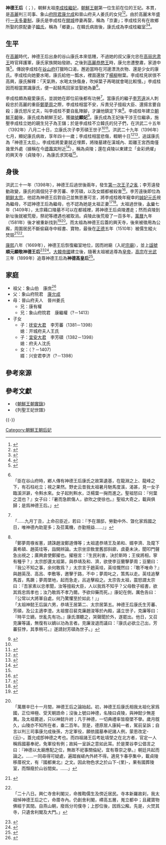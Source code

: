'''神德王后'''（{{lang-ko|신덕왕후}}；{{bd|1356年|7月12日|1396年|9月15日|}}），朝鮮太祖[[李成桂|李成桂]][[王妃|繼妃]]，[[朝鮮王朝|朝鮮王朝]]第一位生前在位的王妃。本貫{{lk|谷山康氏|곡산 강씨}}，是[[高麗|高麗]]判三司事、象山[[府院君|府院君]][[康允成|康允成]]和晉山府夫人姜氏的女兒<ref>{{cite web |author1=李德懋 |title=《靑莊館全書》卷二十六·本朝世年紀 |url=https://db.itkc.or.kr/imgviewer/item?itemId=MO#imgviewer/imgnode?grpId=&itemId=MO&dataId=ITKC_MO_0577A_0260_010_0130 |website=한국사 데이터베이스}}</ref><ref>{{cite web |author1=洪敬謨 |title=《冠巖全書》冊四 |url=https://db.itkc.or.kr/dir/item?itemId=MO#/dir/node?dataId=ITKC_MO_1167A_0040_010_0170 |website=한국사 데이터베이스}}</ref>。由於高麗末年盛行[[一夫多妻制|一夫多妻制]]，康氏是李成桂在[[開城市|開城]]停妻再娶，稱為「京妻」；李成桂另有在故鄉所娶的原配妻子[[神懿王后|韓氏]]，稱為「鄉妻」。在韓氏病故後，康氏成為李成桂繼室<ref>{{cite web | author=宋時烈 |title=《宋子大全》附錄·卷六 |url=https://db.itkc.or.kr/dir/item?itemId=MO#/dir/node?dataId=ITKC_MO_0367A_2230_010_0010 |website=한국사 데이터베이스}}</ref><ref>{{cite web |author1=丁若鏞 |title=《大東水經》其四·浿水三 |url=https://db.itkc.or.kr/dir/item?itemId=GO#/dir/node?dataId=ITKC_MP_0597A_1520_000_0010 |website=한국사 데이터베이스}}</ref>。

== 生平 ==
在[[高麗|高麗]]時代，神德王后出身的谷山康氏本來低賤，不過她的叔父康允忠在[[高丽忠肃王|高丽忠肃王]]時官拜護軍，康氏家族開始發跡。之後到[[高麗恭愍王|高麗恭愍王]]時，康允忠遭整肅，家道中落<ref>{{Cite wikisource | title =《高麗史》卷一百二十四 | wslink = 高麗史/卷一百二十四 | wslanguage = zh}}</ref>。傳說李成桂在[[谷山郡|谷山府]]打獵時口渴，邂逅當時在河邊漂洗衣物、還是少女的康氏。李成桂向她要水喝，康氏給他一瓢水，裡面還放了[[杨柳科|楊柳]]樹葉。李成桂見狀很不高興，康氏解釋：「天氣熱，水喝太快傷身，吹掉葉子再喝就會喝比較慢。」李成桂因而相當賞識康氏，便一起騎馬回家並娶她為妻<ref>{{cite web |author1=[[丁若鏞|丁若鏞]] |title=《與猶堂全書》第一集·詩文集第十四卷·〈跋神德紀蹟碑帖〉 |url=https://db.itkc.or.kr/dir/item?itemId=MO#/dir/node?dataId=ITKC_MO_0597A_0140_020_0130 |website=한국사 데이터베이스}}<br>「臣在谷山府時，鄕人傳有神德王后康氏之故第遺基，在龍淵之上、龍峰之下，有石柱屹立；視之果然。野史云昔我太祖暑月馳馬度溪，渴甚，見一女子臨溪洴澼，令㪺水來。女子起則㪺水，泛楊葉一掬而進之。聖祖怒曰：『何葉之混也？』女子曰：『暑而急飮傷人，欲吹之使徐也。』聖祖大奇之，載與俱歸；是爲神德王后。」</ref>。

李成桂頗為寵愛康氏，並說她在即位前後都有功勞<ref name=kg>{{cite web |author1=權近 |title=《陽村先生文集》卷之十二·〈貞陵願堂曹溪宗本社興天寺造成記〉 |url=https://db.itkc.or.kr/dir/item?itemId=MO#/dir/node?dataId=ITKC_MO_0036A_0140_010_0090 |website=한국사 데이터베이스}}<br>「……九月丁丑，上命召臣近，若曰：『予在潛邸，勞勤中外、曁化家爲國之日，唯神德內助寔多；及莅萬機，亦勤䂓益……』」</ref>。當康氏的繼子[[朝鮮太宗|李芳遠]]派人刺殺忠於高麗的重臣[[鄭夢周|鄭夢周]]之際，李成桂相當不安，斥責兒子擅殺大臣、還揚言要自殺；康氏怒斥丈夫，叫李成桂不要自亂陣腳，才讓他鎮定下來<ref name=swbl>{{cite web |author1=李廷馨 |title=《東閣雜記》上·〈本朝璿源寶錄〉 |url=https://db.itkc.or.kr/dir/item?itemId=GO#/dir/node?dataId=ITKC_GO_1342A_0010_000_0010 |website=한국고전번역원}}<br>「鄭夢周嗾省憲，請誅趙浚鄭道傳等；太祖遣恭靖王及弟和、婿李濟、及麾下黃希碩、趙英珪等，詣闕辨論。太宗坐崇敎里舊邸斜廊，虞憂未決，聞叩門聲急出視之；廣興倉使鄭擢也。擢極言：『生民利害，決於斯時；王侯將相，寧有種乎？』太宗卽還太祖第，與恭靖及和、濟，欲使李豆蘭擊夢周；豆蘭曰：『我公不知之事，余何敢爲？』太宗言于趙英珪，英珪慨然曰：『敢不唯命？』與趙英茂、高呂、李敷等，邀擊于路，不中；夢周叱之，策馬以走。英珪追擊馬首，馬蹶；夢周墜地，起而急走，呂追擊殺之。太宗告太祖，震怒謂太宗曰：『吾家素以忠孝聞，汝等擅殺大臣，人以我爲不知乎？父母敎子經書，欲其爲忠爲孝也；汝乃敢爲不孝乃爾。予欲仰藥而死。』康妃在側，厲色告曰：『公常以大將軍自處，何乃驚懼至於如此！』」<br>「太祖神懿王后誕六男，恭靖王居第二、太宗居第五。神德王后康氏生芳蕃、芳碩，及公主適李澄。太祖嘗召裴克廉趙浚等於內殿，議立世子，克廉等曰：『時平立嫡，世亂先有功。』康氏潛聽之，哭聲聞於外，遂罷出。他日，又召克廉等議，無復有以嫡以功為言者。克廉浚退而議曰：『康氏必欲立己出，芳蕃狂悖，其季稍可。』遂請封芳碩為世子。」</ref>。李成桂年建立[[朝鮮王朝|朝鮮王朝]]後，康氏成為朝鮮王妃，獲[[徽號|徽號]]'''顯妃'''<ref name=hww>{{Cite web |url=http://sillok.history.go.kr/id/waa_10209018_002 |title=《太祖實錄》卷4，太祖2年9月18日第2條 |website=朝鮮王朝實錄 }}</ref>。康氏成為王妃後干涉王位繼承，施壓李成桂立她的親生兒子為王儲；於是李成桂不立韓氏的兒子們，在洪武二十五年（1392年）八月二十日，立康氏次子李芳碩王世子<ref name=swbl /><ref>{{Cite web |url=http://sillok.history.go.kr/id/waa_10108020_001 |title=《太祖實錄》卷1，太祖1年8月20日第1條 |website=朝鮮王朝實錄 }}</ref>。洪武二十九年（1396年）七月，顯妃康氏病故，享年四十一歲；李成桂相當悲傷，輟朝十日<ref>{{Cite web |url=http://sillok.history.go.kr/id/waa_10507007_002 |title=《太祖實錄》卷10，太祖5年7月7日第2條 |website=朝鮮王朝實錄 }}</ref><ref>{{Cite web |url=http://sillok.history.go.kr/id/waa_10508013_001 |title=《太祖實錄》卷10，太祖5年8月13日第1條 |website=朝鮮王朝實錄 }}</ref>，追諡康氏為「神德王太后」。李成桂將愛妻就近埋葬，將陵墓建在漢城內、距離王宮西南僅幾里外處（據稱在今[[德壽宮|德壽宮]]附近<ref>{{cite web |title=歷史場所：貞陵 |url=https://tchinese.visitseoul.net/attractions/%E8%B2%9E%E9%99%B5-%EC%A0%95%EB%A6%89_/2370 |website=首爾市官方旅遊資訊網站 |accessdate=2022-05-12}}</ref>），稱為貞陵；還在貞陵以東建立「金彩炳燿」的興天寺（貞陵寺），為康氏求冥福<ref name=kg />。

== 身後 ==
洪武三十一年（1398年），神德王后過世後兩年，發生[[第一次王子之亂|第一次王子之亂]]；李芳遠發動政變，康氏的兩個兒子李芳蕃、李芳碩，以及女婿{{lk|李濟 (朝鮮駙馬)|이제 (부마)|李濟}}都被殺害<ref name=jn1>{{Cite web |url=http://sillok.history.go.kr/id/waa_10708026_001 |title=《太祖實錄》卷14，太祖7年8月26日第1條 |website=朝鮮王朝實錄 }}</ref>。李芳遠後即位為[[朝鲜太宗|朝鲜太宗]]，他認為神德王后對自己並無恩惠可言，將李成桂晚年寵幸的[[誠妃元氏|誠妃元氏]]視為繼母，不認神德王后為繼母，也不認為她是太祖正妻<ref>{{Cite web |url=http://sillok.history.go.kr/id/wca_11608021_001 |title=《太宗實錄》卷32，太宗16年8月21日第1條 |website=朝鮮王朝實錄 }}</ref><ref>{{Cite web |url=http://sillok.history.go.kr/id/wca_11008010_002 |title=《太宗實錄》卷32，太宗20年10月8日第2條 |website=朝鮮王朝實錄 }}</ref>。太祖過世後，[[永樂|永樂]]七年（1409年），太宗藉口陵墓不可以在都城裡，將神德王后貞陵遷走；然而貞陵到新址後就被荒廢，祭祀等禮遇也被取消。貞陵此後荒廢了一百多年，[[萬曆|萬曆]]九年（1581年）後才被重新找到<ref>{{Cite web |url=http://sillok.history.go.kr/id/wca_10902023_001 |title=《太宗實錄》卷17，太宗9年2月23日第1條 |website=朝鮮王朝實錄 }}</ref><ref>{{cite web |author1=韓浚謙 |title=《柳川箚記》 |url=https://db.itkc.or.kr/dir/item?itemId=GO#/dir/node?dataId=ITKC_GO_1359A_0010_000_0010 |website=한국사 데이터베이스}}<br>「萬曆辛巳十一月間，神德王后之論始起。初，神德王后康氏相我太祖化家爲國，正位坤極、受天朝誥命；沒後上號曰神德，名陵曰貞陵，與神懿少無差異。及太祖薨逝，只以神懿升祔；凡于神德，一切典禮率皆廢墜不擧。歲月旣久，山陵亦不知所在者，垂二百年。至是，德原居人康純一者，駕前呈訴；自言以判三司事康允成後孫，方定軍役，願依國墓奉祀諸人例，蒙恩改定-{云}-。蓋允成卽神德之考也。而四祖諸王后考妣墳塋之在北方者，官定一人稱爲國墓奉祀，免軍役有例；故純一呈訴之意如此耳。於是栗谷李公倡言之曰：『神德以太廟應配之位，無故不祀事關倫紀，宜有尊崇之擧。』朝廷共起而論之。……一同尋得可疑處，遍踏峩嵯內外終不得。適見卞春亭集中，載貞陵移厝祝文，有『國都東北』之文。因此物色求之於山下-{里}-，果有國葬陵室，而頹廢於山谷間矣。……」</ref>。而太祖為神德王后蓋的興天寺，後來被徵用為公廨，周圍居民不斷偷竊寺中經書、寶物，最後在[[正德_(明朝)|正德]]五年（1510年）被儒生縱火焚毀<ref>{{Cite web |url=http://sillok.history.go.kr/id/wka_10503029_001 |title=《中宗實錄》卷10，中宗5年3月29日第1條 |website=朝鮮王朝實錄 }}</ref><ref>{{cite web |author1=李耔 |title=《陰崖集》卷三《日录》 |url=https://db.itkc.or.kr/dir/item?itemId=MO#/dir/node?dataId=ITKC_MO_0111A_0050_010_0010 |website=한국사 데이터베이스}}<br>「二十八日。興仁寺舍利閣災，命推鞫儒生及傍近居民。寺本新羅故刹，我太祖悼神德王后之亡，命厝寺內。仍創舍利閣，嵽高五層，嵬立都中；且藏寶物佛經于其間。自燕山朝，廢爲分司僕寺；上卽位後，因爲公廨。先是，火焚其寺，只遺舍利閣及大門。」</ref>。

[[康熙|康熙]]八年（1669年），神德王后恢復繼室地位，因而祔廟（入祀[[宗廟_(首爾)|宗廟]]），並上[[諡號|諡號]]'''順元顯敬神德王后'''<ref>{{Cite web |url=http://sillok.history.go.kr/id/wra_11008020_002 |title=《顯宗實錄》卷17，顯宗10年8月20日第1條 |website=朝鮮王朝實錄 }}</ref><ref>{{Cite web |url=http://sillok.history.go.kr/id/wra_11009025_001 |title=《顯宗實錄》卷17，顯宗10年9月25日第1條 |website=朝鮮王朝實錄 }}</ref>。[[大韓帝國|大韓帝國]]建立後，隨著太祖被追尊為[[皇帝|皇帝]]，[[朝鮮高宗|高宗]]在[[光武_(年號)|光武]]三年（1899年）追尊神德王后為'''神德高皇后'''<ref>{{Cite web |url=http://sillok.history.go.kr/id/wza_13612023_001 |title=《高宗實錄》卷39，高宗36年12月23日第1條 |website=朝鮮王朝實錄 }}</ref>。

==家庭==
*祖父：象山伯　康庶<ref>{{cite web |title=열성왕비세보(列聖王妃世譜) - 太祖大王繼妃順元顯敬神德王后 |url=https://jsg.aks.ac.kr/viewer/viewTxt?dataId=K2-1696%7C001#node?dataId=ARC_21696_001_0008 |website=디지털 장서각}}</ref>
*父：象山府院君　[[康允成|康允成]]
*母：晉山府夫人　晉州姜氏
**兄：康有權
**兄：象山府院君　康繼權（?－1413）
*子女
**子：[[抚安大君|抚安大君]]　李芳蕃（1381－1398）<br>媳：开城府夫人王氏
**子：[[宜安大君|宜安大君]]　李芳碩（1382－1398）<br>媳：府夫人沈氏  
**女：{{lk|慶順公主|경순공주}}（？－1407）<br>婿：兴安君李济（?－1398）

== 參考來源 ==
{{Reflist|30em}}

== 參考文獻 ==
* 《[[朝鮮王朝實錄|朝鮮王朝實錄]]》
* 《列聖王妃世譜》

{{-}}
{{李朝王后及大韓皇后}}

[[Category:朝鮮王朝后妃|Category:朝鮮王朝后妃]]
